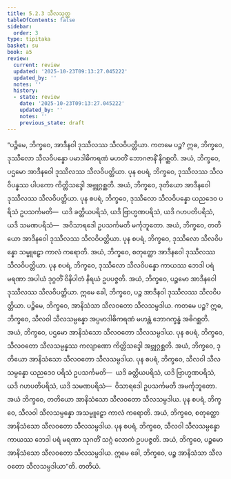 ```yaml
---
title: 5.2.3 သီလသုတ္တ
tableOfContents: false
sidebar:
  order: 3
type: tipitaka
basket: su
book: a5
review:
  current: review
  updated: '2025-10-23T09:13:27.045222'
  updated_by: ''
  notes: ''
  history:
  - state: review
    date: '2025-10-23T09:13:27.045222'
    updated_by: ''
    notes: ''
    previous_state: draft
---
```



<ReviewStatus review={frontmatter.review} showDetails={true} />

<HypothesisAnnotation frontmatter={frontmatter} />

<DynamicBreadcrumb />

<Division number="213" book="a5" e="ch" v="16" p="221">

<Paragraph number="1225" book="a5">
“ပဉ္စိမေ, ဘိက္ခဝေ, အာဒီနဝါ ဒုဿီလဿ သီလဝိပတ္တိယာ. ကတမေ ပဉ္စ? ဣဓ, ဘိက္ခဝေ, ဒုဿီလော သီလဝိပန္နော ပမာဒါဓိကရဏံ မဟတိံ ဘောဂဇာနိံ နိဂစ္ဆတိ. အယံ, ဘိက္ခဝေ, ပဌမော အာဒီနဝေါ ဒုဿီလဿ သီလဝိပတ္တိယာ.
</Paragraph>

<Paragraph number="1226" book="a5">
ပုန စပရံ, ဘိက္ခဝေ, ဒုဿီလဿ သီလဝိပန္နဿ ပါပကော ကိတ္တိသဒ္ဒေါ အဗ္ဘုဂ္ဂစ္ဆတိ. အယံ, ဘိက္ခဝေ, ဒုတိယော အာဒီနဝေါ ဒုဿီလဿ သီလဝိပတ္တိယာ.
</Paragraph>

<Paragraph number="1227" book="a5">
ပုန စပရံ, ဘိက္ခဝေ, ဒုဿီလော သီလဝိပန္နော ယညဒေဝ ပရိသံ ဥပသင်္ကမတိ—  ယဒိ ခတ္တိယပရိသံ, ယဒိ ဗြာဟ္မဏပရိသံ, ယဒိ ဂဟပတိပရိသံ, ယဒိ သမဏပရိသံ—  အဝိသာရဒေါ ဥပသင်္ကမတိ မင်္ကုဘူတော. အယံ, ဘိက္ခဝေ, တတိယော အာဒီနဝေါ ဒုဿီလဿ သီလဝိပတ္တိယာ.
</Paragraph>

<Paragraph number="1228" book="a5">
ပုန စပရံ, ဘိက္ခဝေ, ဒုဿီလော သီလဝိပန္နော သမ္မူဠှော ကာလံ ကရောတိ. အယံ, ဘိက္ခဝေ, စတုတ္ထော အာဒီနဝေါ ဒုဿီလဿ သီလဝိပတ္တိယာ.
</Paragraph>

<Paragraph number="1229" book="a5">
ပုန စပရံ, ဘိက္ခဝေ, ဒုဿီလော သီလဝိပန္နော ကာယဿ ဘေဒါ ပရံ မရဏာ အပါယံ ဒုဂ္ဂတိံ ဝိနိပါတံ နိရယံ ဥပပဇ္ဇတိ. အယံ, ဘိက္ခဝေ, ပဉ္စမော အာဒီနဝေါ ဒုဿီလဿ သီလဝိပတ္တိယာ. ဣမေ ခေါ, ဘိက္ခဝေ, ပဉ္စ အာဒီနဝါ ဒုဿီလဿ သီလဝိပတ္တိယာ.
</Paragraph>

<Paragraph number="1230" book="a5">
ပဉ္စိမေ, ဘိက္ခဝေ, အာနိသံသာ သီလဝတော သီလသမ္ပဒါယ. ကတမေ ပဉ္စ? ဣဓ, ဘိက္ခဝေ, သီလဝါ သီလသမ္ပန္နော အပ္ပမာဒါဓိကရဏံ မဟန္တံ ဘောဂက္ခန္ဓံ အဓိဂစ္ဆတိ. အယံ, ဘိက္ခဝေ, ပဌမော အာနိသံသော သီလဝတော သီလသမ္ပဒါယ.
</Paragraph>

<Paragraph number="1231" book="a5">
ပုန စပရံ, ဘိက္ခဝေ, သီလဝတော သီလသမ္ပန္နဿ ကလျာဏော ကိတ္တိသဒ္ဒေါ အဗ္ဘုဂ္ဂစ္ဆတိ. အယံ, ဘိက္ခဝေ, ဒုတိယော အာနိသံသော သီလဝတော သီလသမ္ပဒါယ.
</Paragraph>

<Paragraph number="1232" book="a5">
ပုန စပရံ, ဘိက္ခဝေ, သီလဝါ သီလသမ္ပန္နော ယညဒေဝ ပရိသံ ဥပသင်္ကမတိ—  ယဒိ ခတ္တိယပရိသံ, ယဒိ ဗြာဟ္မဏပရိသံ, ယဒိ ဂဟပတိပရိသံ, ယဒိ သမဏပရိသံ—  ဝိသာရဒေါ ဥပသင်္ကမတိ အမင်္ကုဘူတော. အယံ ဘိက္ခဝေ, တတိယော အာနိသံသော သီလဝတော သီလသမ္ပဒါယ.
</Paragraph>

<Paragraph number="1233" book="a5">
ပုန စပရံ, ဘိက္ခဝေ, သီလဝါ သီလသမ္ပန္နော အသမ္မူဠှော ကာလံ ကရောတိ. အယံ, ဘိက္ခဝေ, စတုတ္ထော အာနိသံသော သီလဝတော သီလသမ္ပဒါယ.
</Paragraph>

<Paragraph number="1234" book="a5">
ပုန စပရံ, ဘိက္ခဝေ, သီလဝါ သီလသမ္ပန္နော ကာယဿ ဘေဒါ ပရံ မရဏာ သုဂတိံ သဂ္ဂံ လောကံ ဥပပဇ္ဇတိ. အယံ, ဘိက္ခဝေ, ပဉ္စမော အာနိသံသော သီလဝတော သီလသမ္ပဒါယ. ဣမေ ခေါ, ဘိက္ခဝေ, ပဉ္စ အာနိသံသာ သီလဝတော သီလသမ္ပဒါယာ”တိ.

</Paragraph>
</Division>

<Paragraph number="1235" type="center" book="a5">
တတိယံ.
</Paragraph>